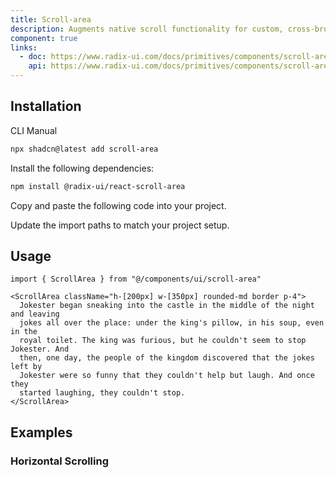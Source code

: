 ```yaml
---
title: Scroll-area
description: Augments native scroll functionality for custom, cross-browser styling.
component: true
links:
  - doc: https://www.radix-ui.com/docs/primitives/components/scroll-area
    api: https://www.radix-ui.com/docs/primitives/components/scroll-area#api-reference
---
```


<ComponentPreview
  name="scroll-area-demo"
  description="A scroll area component."
/>

## Installation

<CodeTabs>

<TabsList>
  <TabsTrigger value="cli">CLI</TabsTrigger>
  <TabsTrigger value="manual">Manual</TabsTrigger>
</TabsList>
<TabsContent value="cli">

```bash
npx shadcn@latest add scroll-area
```

</TabsContent>

<TabsContent value="manual">

<Steps>

<Step>Install the following dependencies:</Step>

```bash
npm install @radix-ui/react-scroll-area
```

<Step>Copy and paste the following code into your project.</Step>

<ComponentSource name="scroll-area" title="components/ui/scroll-area.tsx" />

<Step>Update the import paths to match your project setup.</Step>

</Steps>

</TabsContent>

</CodeTabs>

## Usage

```tsx showLineNumbers
import { ScrollArea } from "@/components/ui/scroll-area"
```

```tsx showLineNumbers
<ScrollArea className="h-[200px] w-[350px] rounded-md border p-4">
  Jokester began sneaking into the castle in the middle of the night and leaving
  jokes all over the place: under the king's pillow, in his soup, even in the
  royal toilet. The king was furious, but he couldn't seem to stop Jokester. And
  then, one day, the people of the kingdom discovered that the jokes left by
  Jokester were so funny that they couldn't help but laugh. And once they
  started laughing, they couldn't stop.
</ScrollArea>
```

## Examples

### Horizontal Scrolling

<ComponentPreview name="scroll-area-horizontal-demo" />
